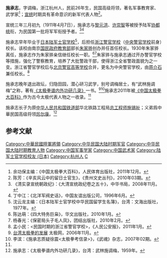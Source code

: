 '''施承志'''，字调梅，浙江杭州人，民前26年生，民国高级将领，著名军事教育家、武学家<ref name="#1">余功保主编：《中国太极拳大百科》，人民体育出版社，2011年12月。</ref>；[[宣统|宣统]]时期具有革命意识的新军代表人物<ref>陈芳：《辛亥风云中的留日士官生》，《贵州文史丛刊》，2010年03期。</ref>。

宣统三年三月初九（1911年4月7日），施承志与[[黎元洪|黎元洪]]、[[许崇智|许崇智]]等被授予陆军[[协都统|协都统]]衔，为民国第一批将军军衔授予者。<ref>《清实录宣统朝政纪》：《大清宣统政纪卷之五十》，中华书局，2008年11月。</ref><ref>丁中江：《北洋军阀史话》，中国友谊出版公司，1996年6月。</ref>

施承志早年毕业于[[日本陆军士官学校|日本陆军士官学校]]<ref>沈云龙主编：《日本陆军士官学校中华民国留学生名簿》，台湾：文海出版社，1977年。</ref>，后担任[[浙江警官学校|浙江警官学校]]（[[中央警官学校|中央警官学校]]前身）校长。该校由南京[[国民政府教育部|国民政府教育部]]部长[[朱家骅|朱家骅]]创办并任首任校长。1930年朱家骅离任，施承志作为朱家骅亲信继任校长一职。<ref>陈达萌：《四大特务巨枭》，华文出版社，2010年1月。</ref><ref>杨春光：《保密局头子毛人凤》，团结出版社，2010年2月。</ref>朱家骅与施承志通过开办警官学校等措施，强化了警察教育，培养了大批警政干部，使得浙江全省警政面貌为之一变。浙江省警官学校后与[[北京警官高等学校|北京警官高等学校]]合并，更名为中央警官学校，由[[蒋介石|蒋介石]]兼任校长。<ref>孟小民：<民国时期的浙江省警官学校>，《人民公安报》，2011年1月。</ref>

施承志晚年退出政坛，归隐田园，潜心研习武学，别号调梅居士，有“武林施调梅”之称，著有[[《太极拳谱内外功研几录》|《太极拳谱内外功研几录》]]一书。<ref>[http://www.taiji.net.cn/article-5181-1.html 台湾太极拳的发展] 太极网，2006年11月。</ref><ref>李滨：《施承志质疑徐震<太极拳考信录>》，《武魂》杂志，2007年02期。</ref>施承志2011年被[[《中国太极拳大百科》|《中国太极拳大百科》]]作为古今太极代表人物之一收录。<ref name="#1"/>

施承志长子为原[[中华人民共和国铁道部|中华人民共和国铁道部]]华北铁路工程局[[总工程师|总工程师]][[施锡祉|施锡祉]]；义弟爲中華民国高级将领[[厉尔康|厉尔康]]。<ref>施承志：《太极拳谱内外功研几录》，台湾：武林施调梅，1959年。</ref>

== 参考文献 ==
{{Reflist}}

{{中国军事人物小作品}}
{{DEFAULTSORT:Shi chengzhi}}
[[Category:中華民國陸軍將領|Category:中華民國陸軍將領]]
[[Category:中华民国大陆时期军官|Category:中华民国大陆时期军官]]
[[Category:中华民国大陆时期教育人物|Category:中华民国大陆时期教育人物]]
[[Category:中国军事学家|Category:中国军事学家]]
[[Category:中国武术家|Category:中国武术家]]
[[Category:陆军士官学校校友_(日本)|Category:陆军士官学校校友 (日本)]]
[[Category:杭州人|Category:杭州人]]
[[Category:施姓|C]]